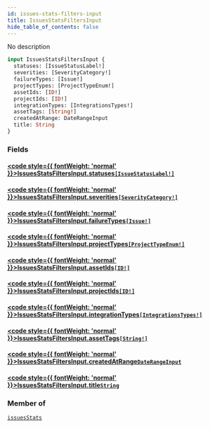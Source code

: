 ```yaml
---
id: issues-stats-filters-input
title: IssuesStatsFiltersInput
hide_table_of_contents: false
---
```








No description

```graphql
input IssuesStatsFiltersInput {
  statuses: [IssueStatusLabel!]
  severities: [SeverityCategory!]
  failureTypes: [Issue!]
  projectTypes: [ProjectTypeEnum!]
  assetIds: [ID!]
  projectIds: [ID!]
  integrationTypes: [IntegrationsTypes!]
  assetTags: [String!]
  createdAtRange: DateRangeInput
  title: String
}
```


### Fields

#### [<code style={{ fontWeight: 'normal' }}>IssuesStatsFiltersInput.<b>statuses</b></code>](#)<Bullet />[`[IssueStatusLabel!]`](/api/graphql/documentation/enums/issue-status-label) <Badge class="secondary" text="list"/> <Badge class="secondary" text="enum"/>
> 
> 

#### [<code style={{ fontWeight: 'normal' }}>IssuesStatsFiltersInput.<b>severities</b></code>](#)<Bullet />[`[SeverityCategory!]`](/api/graphql/documentation/enums/severity-category) <Badge class="secondary" text="list"/> <Badge class="secondary" text="enum"/>
> 
> 

#### [<code style={{ fontWeight: 'normal' }}>IssuesStatsFiltersInput.<b>failureTypes</b></code>](#)<Bullet />[`[Issue!]`](/api/graphql/documentation/enums/issue) <Badge class="secondary" text="list"/> <Badge class="secondary" text="enum"/>
> 
> 

#### [<code style={{ fontWeight: 'normal' }}>IssuesStatsFiltersInput.<b>projectTypes</b></code>](#)<Bullet />[`[ProjectTypeEnum!]`](/api/graphql/documentation/enums/project-type-enum) <Badge class="secondary" text="list"/> <Badge class="secondary" text="enum"/>
> 
> 

#### [<code style={{ fontWeight: 'normal' }}>IssuesStatsFiltersInput.<b>assetIds</b></code>](#)<Bullet />[`[ID!]`](/api/graphql/documentation/scalars/id) <Badge class="secondary" text="list"/> <Badge class="secondary" text="scalar"/>
> 
> 

#### [<code style={{ fontWeight: 'normal' }}>IssuesStatsFiltersInput.<b>projectIds</b></code>](#)<Bullet />[`[ID!]`](/api/graphql/documentation/scalars/id) <Badge class="secondary" text="list"/> <Badge class="secondary" text="scalar"/>
> 
> 

#### [<code style={{ fontWeight: 'normal' }}>IssuesStatsFiltersInput.<b>integrationTypes</b></code>](#)<Bullet />[`[IntegrationsTypes!]`](/api/graphql/documentation/enums/integrations-types) <Badge class="secondary" text="list"/> <Badge class="secondary" text="enum"/>
> 
> 

#### [<code style={{ fontWeight: 'normal' }}>IssuesStatsFiltersInput.<b>assetTags</b></code>](#)<Bullet />[`[String!]`](/api/graphql/documentation/scalars/string) <Badge class="secondary" text="list"/> <Badge class="secondary" text="scalar"/>
> 
> 

#### [<code style={{ fontWeight: 'normal' }}>IssuesStatsFiltersInput.<b>createdAtRange</b></code>](#)<Bullet />[`DateRangeInput`](/api/graphql/documentation/inputs/date-range-input) <Badge class="secondary" text="input"/>
> 
> 

#### [<code style={{ fontWeight: 'normal' }}>IssuesStatsFiltersInput.<b>title</b></code>](#)<Bullet />[`String`](/api/graphql/documentation/scalars/string) <Badge class="secondary" text="scalar"/>
> 
> 



### Member of

[`issuesStats`](/api/graphql/documentation/queries/issues-stats)  <Badge class="secondary" text="query"/>



